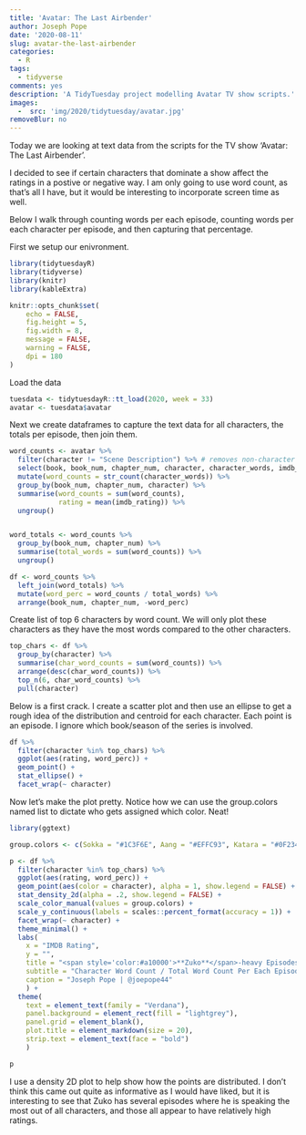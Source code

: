 ```yaml
---
title: 'Avatar: The Last Airbender'
author: Joseph Pope
date: '2020-08-11'
slug: avatar-the-last-airbender
categories:
  - R
tags:
  - tidyverse
comments: yes
description: 'A TidyTuesday project modelling Avatar TV show scripts.'
images: 
  -  src: 'img/2020/tidytuesday/avatar.jpg'
removeBlur: no
---
```


Today we are looking at text data from the scripts for the TV show 'Avatar: The Last Airbender'. 

I decided to see if certain characters that dominate a show affect the ratings in a postive or negative way. I am only going to use word count, as that's all I have, but it would be interesting to incorporate screen time as well. 

Below I walk through counting words per each episode, counting words per each character per episode, and then capturing that percentage. 

First we setup our enivronment. 
```r
library(tidytuesdayR)
library(tidyverse)
library(knitr)
library(kableExtra)

knitr::opts_chunk$set(
	echo = FALSE,
	fig.height = 5,
	fig.width = 8,
	message = FALSE,
	warning = FALSE,
	dpi = 180
)
```


Load the data 
```r
tuesdata <- tidytuesdayR::tt_load(2020, week = 33)
avatar <- tuesdata$avatar
```

Next we create dataframes to capture the text data for all characters, the totals per episode, then join them. 

```r
word_counts <- avatar %>% 
  filter(character != "Scene Description") %>% # removes non-character speaking text
  select(book, book_num, chapter_num, character, character_words, imdb_rating) %>% 
  mutate(word_counts = str_count(character_words)) %>% 
  group_by(book_num, chapter_num, character) %>% 
  summarise(word_counts = sum(word_counts), 
            rating = mean(imdb_rating)) %>% 
  ungroup()


word_totals <- word_counts %>% 
  group_by(book_num, chapter_num) %>% 
  summarise(total_words = sum(word_counts)) %>% 
  ungroup()

df <- word_counts %>% 
  left_join(word_totals) %>% 
  mutate(word_perc = word_counts / total_words) %>% 
  arrange(book_num, chapter_num, -word_perc)
```

Create list of top 6 characters by word count. We will only plot these characters as they have the most words compared to the other characters. 

```r
top_chars <- df %>% 
  group_by(character) %>% 
  summarise(char_word_counts = sum(word_counts)) %>% 
  arrange(desc(char_word_counts)) %>% 
  top_n(6, char_word_counts) %>% 
  pull(character)

```

Below is a first crack. I create a scatter plot and then use an ellipse to get a rough idea of the distribution and centroid for each character. Each point is an episode. I ignore which book/season of the series is involved. 

```r
df %>% 
  filter(character %in% top_chars) %>% 
  ggplot(aes(rating, word_perc)) +
  geom_point() +
  stat_ellipse() +
  facet_wrap(~ character)
```

Now let's make the plot pretty. Notice how we can use the group.colors named list to dictate who gets assigned which color. Neat! 

```r
library(ggtext)

group.colors <- c(Sokka = "#1C3F6E", Aang = "#EFFC93", Katara = "#0F2347", Iroh = "#a10000", Zuko = "#a10000", Toph = "#80C271") 

p <- df %>% 
  filter(character %in% top_chars) %>% 
  ggplot(aes(rating, word_perc)) +
  geom_point(aes(color = character), alpha = 1, show.legend = FALSE) + 
  stat_density_2d(alpha = .2, show.legend = FALSE) + 
  scale_color_manual(values = group.colors) +
  scale_y_continuous(labels = scales::percent_format(accuracy = 1)) +
  facet_wrap(~ character) + 
  theme_minimal() + 
  labs(
    x = "IMDB Rating",
    y = "",
    title = "<span style='color:#a10000'>**Zuko**</span>-heavy Episodes Maintain High Ratings", 
    subtitle = "Character Word Count / Total Word Count Per Each Episode", 
    caption = "Joseph Pope | @joepope44"
    ) + 
  theme(
    text = element_text(family = "Verdana"),
    panel.background = element_rect(fill = "lightgrey"), 
    panel.grid = element_blank(),
    plot.title = element_markdown(size = 20),
    strip.text = element_text(face = "bold")
    )

p
```

I use a density 2D plot to help show how the points are distributed. I don't think this came out quite as informative as I would have liked, but it is interesting to see that Zuko has several episodes where he is speaking the most out of all characters, and those all appear to have relatively high ratings. 


